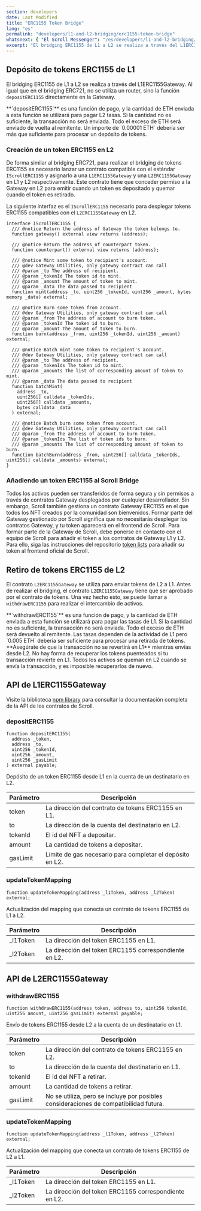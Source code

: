 ```yaml
---
section: developers
date: Last Modified
title: "ERC1155 Token Bridge"
lang: "es"
permalink: "developers/l1-and-l2-bridging/erc1155-token-bridge"
whatsnext: { "El Scroll Messenger": "/es/developers/l1-and-l2-bridging/the-scroll-messenger" }
excerpt: "El bridging ERC1155 de L1 a L2 se realiza a través del L1ERC1155Gateway."
---
```



## Depósito de tokens ERC1155 de L1

El bridging ERC1155 de L1 a L2 se realiza a través del L1ERC1155Gateway. Al igual que en el bridging ERC721, no se utiliza un router, sino la función `depositERC1155` directamente en la Gateway.

<Aside type="tip" title="">
  **`depositERC1155`** es una función de pago, y la cantidad de ETH enviada a esta función se utilizará para pagar L2
  tasas. Si la cantidad no es suficiente, la transacción no será enviada. Todo el exceso de ETH será enviado de vuelta al remitente.
  Un importe de `0.00001 ETH` debería ser más que suficiente para procesar un depósito de tokens.
</Aside>

### Creación de un token ERC1155 en L2

De forma similar al bridging ERC721, para realizar el bridging de tokens ERC1155 es necesario lanzar un contrato compatible con el estándar `IScrollERC1155` y asignarlo a una `L1ERC1155Gateway` y una `L2ERC1155Gateway` en L1 y L2 respectivamente. Este contrato tiene que conceder permiso a la Gateway en L2 para emitir cuando un token es depositado y quemar cuando el token es retirado.

La siguiente interfaz es el `IScrollERC1155` necesario para desplegar tokens ERC1155 compatibles con el `L2ERC1155Gateway` en L2.

```solidity
interface IScrollERC1155 {
  /// @notice Return the address of Gateway the token belongs to.
  function gateway() external view returns (address);

  /// @notice Return the address of counterpart token.
  function counterpart() external view returns (address);

  /// @notice Mint some token to recipient's account.
  /// @dev Gateway Utilities, only gateway contract can call
  /// @param _to The address of recipient.
  /// @param _tokenId The token id to mint.
  /// @param _amount The amount of token to mint.
  /// @param _data The data passed to recipient
  function mint(address _to, uint256 _tokenId, uint256 _amount, bytes memory _data) external;

  /// @notice Burn some token from account.
  /// @dev Gateway Utilities, only gateway contract can call
  /// @param _from The address of account to burn token.
  /// @param _tokenId The token id to burn.
  /// @param _amount The amount of token to burn.
  function burn(address _from, uint256 _tokenId, uint256 _amount) external;

  /// @notice Batch mint some token to recipient's account.
  /// @dev Gateway Utilities, only gateway contract can call
  /// @param _to The address of recipient.
  /// @param _tokenIds The token id to mint.
  /// @param _amounts The list of corresponding amount of token to mint.
  /// @param _data The data passed to recipient
  function batchMint(
    address _to,
    uint256[] calldata _tokenIds,
    uint256[] calldata _amounts,
    bytes calldata _data
  ) external;

  /// @notice Batch burn some token from account.
  /// @dev Gateway Utilities, only gateway contract can call
  /// @param _from The address of account to burn token.
  /// @param _tokenIds The list of token ids to burn.
  /// @param _amounts The list of corresponding amount of token to burn.
  function batchBurn(address _from, uint256[] calldata _tokenIds, uint256[] calldata _amounts) external;
}
```

### Añadiendo un token ERC1155 al Scroll Bridge

Todos los activos pueden ser transferidos de forma segura y sin permisos a través de contratos Gateway desplegados por cualquier desarrollador. Sin embargo, Scroll también gestiona un contrato Gateway ERC1155 en el que todos los NFT creados por la comunidad son bienvenidos. Formar parte del Gateway gestionado por Scroll significa que no necesitarás desplegar los contratos Gateway, y tu token aparecerá en el frontend de Scroll. Para formar parte de la Gateway de Scroll, debe ponerse en contacto con el equipo de Scroll para añadir el token a los contratos de Gateway L1 y L2. Para ello, siga las instrucciones del repositorio [token lists](https://github.com/scroll-tech/token-list) para añadir su token al frontend oficial de Scroll.

## Retiro de tokens ERC1155 de L2

El contrato `L2ERC1155Gateway` se utiliza para enviar tokens de L2 a L1. Antes de realizar el bridging, el contrato `L2ERC1155Gateway` tiene que ser aprobado por el contrato de tokens. Una vez hecho esto, se puede llamar a `withdrawERC1155` para realizar el intercambio de activos.

<Aside type="tip" title="">
  **`withdrawERC1155`** es una función de pago, y la cantidad de ETH enviada a esta función se utilizará para pagar las tasas de L1. Si la cantidad no es suficiente, la transacción no será enviada. Todo el exceso de ETH será devuelto al remitente. Las tasas
  dependen de la actividad de L1 pero `0.005 ETH` debería ser suficiente para procesar una retirada de tokens.
</Aside>

<Aside type="caution" title="">
  **Asegúrate de que la transacción no se revertirá en L1** mientras envías desde L2. No hay forma de recuperar los tokens puenteados si
  tu transacción revierte en L1. Todos los activos se queman en L2 cuando se envía la transacción, y es imposible recuperarlos
  de nuevo.
</Aside>

## API de L1ERC1155Gateway

Visite la biblioteca [npm library](https://www.npmjs.com/package/@scroll-tech/contracts?activeTab=code) para consultar la documentación completa de la API de los contratos de Scroll.

### depositERC1155

```solidity
function depositERC1155(
  address _token,
  address _to,
  uint256 _tokenId,
  uint256 _amount,
  uint256 _gasLimit
) external payable;
```

Depósito de un token ERC1155 desde L1 en la cuenta de un destinatario en L2.

| Parámetro | Descripción                                       |
| --------- | ------------------------------------------------- |
| token     | La dirección del contrato de tokens ERC1155 en L1.      |
| to        | La dirección de la cuenta del destinatario en L2.         |
| tokenId   | El id del NFT a depositar.                            |
| amount    | La cantidad de tokens a depositar.                  |
| gasLimit  | Límite de gas necesario para completar el depósito en L2. |

### updateTokenMapping

```solidity
function updateTokenMapping(address _l1Token, address _l2Token) external;
```

Actualización del mapping que conecta un contrato de tokens ERC1155 de L1 a L2.

| Parámetro | Descripción                                       |
| --------- | ------------------------------------------------- |
| \_l1Token | La dirección del token ERC1155 en L1.           |
| \_l2Token | La dirección del token ERC1155 correspondiente en L2. |

## API de L2ERC1155Gateway

### withdrawERC1155

```solidity
function withdrawERC1155(address token, address to, uint256 tokenId, uint256 amount, uint256 gasLimit) external payable;
```

Envío de tokens ERC1155 desde L2 a la cuenta de un destinatario en L1.

| Parámetro | Descripción                                                              |
| --------- | ------------------------------------------------------------------------ |
| token     | La dirección del contrato de tokens ERC1155 en L2.                             |
| to        | La dirección de la cuenta del destinatario en L1.                                |
| tokenId   | El id del NFT a retirar.                                                  |
| amount    | La cantidad de tokens a retirar.                                        |
| gasLimit  | No se utiliza, pero se incluye por posibles consideraciones de compatibilidad futura. |

### updateTokenMapping

```solidity
function updateTokenMapping(address _l1Token, address _l2Token) external;
```

Actualización del mapping que conecta un contrato de tokens ERC1155 de L2 a L1.

| Parámetro | Descripción                                       |
| --------- | ------------------------------------------------- |
| \_l1Token | La dirección del token ERC1155 en L1.            |
| \_l2Token | La dirección del token ERC1155 correspondiente en L2. |
